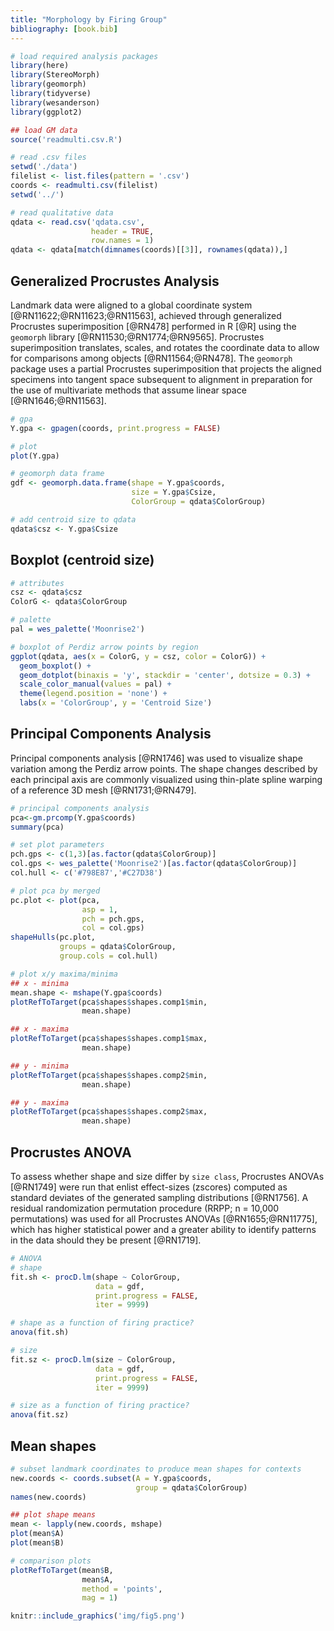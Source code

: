 ```yaml
---
title: "Morphology by Firing Group"
bibliography: [book.bib]
---
```


```r
# load required analysis packages
library(here)
library(StereoMorph)
library(geomorph)
library(tidyverse)
library(wesanderson)
library(ggplot2)

## load GM data
source('readmulti.csv.R')

# read .csv files
setwd('./data')
filelist <- list.files(pattern = '.csv')
coords <- readmulti.csv(filelist)
setwd('../')

# read qualitative data
qdata <- read.csv('qdata.csv', 
                  header = TRUE, 
                  row.names = 1)
qdata <- qdata[match(dimnames(coords)[[3]], rownames(qdata)),]
```

## Generalized Procrustes Analysis

Landmark data were aligned to a global coordinate system [@RN11622;@RN11623;@RN11563], achieved through generalized Procrustes superimposition [@RN478] performed in R [@R] using the `geomorph` library [@RN11530;@RN1774;@RN9565]. Procrustes superimposition translates, scales, and rotates the coordinate data to allow for comparisons among objects [@RN11564;@RN478]. The `geomorph` package uses a partial Procrustes superimposition that projects the aligned specimens into tangent space subsequent to alignment in preparation for the use of multivariate methods that assume linear space [@RN1646;@RN11563]. 

```r
# gpa
Y.gpa <- gpagen(coords, print.progress = FALSE)

# plot
plot(Y.gpa)

# geomorph data frame
gdf <- geomorph.data.frame(shape = Y.gpa$coords, 
                           size = Y.gpa$Csize,
                           ColorGroup = qdata$ColorGroup)

# add centroid size to qdata
qdata$csz <- Y.gpa$Csize
```

## Boxplot (centroid size)

```r
# attributes
csz <- qdata$csz
ColorG <- qdata$ColorGroup

# palette
pal = wes_palette('Moonrise2')

# boxplot of Perdiz arrow points by region
ggplot(qdata, aes(x = ColorG, y = csz, color = ColorG)) +
  geom_boxplot() +
  geom_dotplot(binaxis = 'y', stackdir = 'center', dotsize = 0.3) +
  scale_color_manual(values = pal) +
  theme(legend.position = 'none') +
  labs(x = 'ColorGroup', y = 'Centroid Size')
```

## Principal Components Analysis

Principal components analysis [@RN1746] was used to visualize shape variation among the Perdiz arrow points. The shape changes described by each principal axis are commonly visualized using thin-plate spline warping of a reference 3D mesh [@RN1731;@RN479].

```r
# principal components analysis
pca<-gm.prcomp(Y.gpa$coords)
summary(pca)

# set plot parameters
pch.gps <- c(1,3)[as.factor(qdata$ColorGroup)]
col.gps <- wes_palette('Moonrise2')[as.factor(qdata$ColorGroup)]
col.hull <- c('#798E87','#C27D38')

# plot pca by merged
pc.plot <- plot(pca, 
                asp = 1,
                pch = pch.gps,
                col = col.gps)
shapeHulls(pc.plot, 
           groups = qdata$ColorGroup,
           group.cols = col.hull)

# plot x/y maxima/minima
## x - minima
mean.shape <- mshape(Y.gpa$coords)
plotRefToTarget(pca$shapes$shapes.comp1$min, 
                mean.shape)

## x - maxima
plotRefToTarget(pca$shapes$shapes.comp1$max, 
                mean.shape)

## y - minima
plotRefToTarget(pca$shapes$shapes.comp2$min, 
                mean.shape)

## y - maxima
plotRefToTarget(pca$shapes$shapes.comp2$max, 
                mean.shape)
```

## Procrustes ANOVA

To assess whether shape and size differ by `size class`, Procrustes ANOVAs [@RN1749] were run that enlist effect-sizes (zscores) computed as standard deviates of the generated sampling distributions [@RN1756]. A residual randomization permutation procedure (RRPP; n = 10,000 permutations) was used for all Procrustes ANOVAs [@RN1655;@RN11775], which has higher statistical power and a greater ability to identify patterns in the data should they be present [@RN1719].

```r
# ANOVA
# shape
fit.sh <- procD.lm(shape ~ ColorGroup,
                   data = gdf,
                   print.progress = FALSE,
                   iter = 9999)

# shape as a function of firing practice?
anova(fit.sh)

# size
fit.sz <- procD.lm(size ~ ColorGroup,
                   data = gdf,
                   print.progress = FALSE,
                   iter = 9999)

# size as a function of firing practice?
anova(fit.sz)
```

## Mean shapes

```r
# subset landmark coordinates to produce mean shapes for contexts
new.coords <- coords.subset(A = Y.gpa$coords,
                            group = qdata$ColorGroup)
names(new.coords)

## plot shape means
mean <- lapply(new.coords, mshape)
plot(mean$A)
plot(mean$B)

# comparison plots
plotRefToTarget(mean$B,
                mean$A, 
                method = 'points',
                mag = 1)

knitr::include_graphics('img/fig5.png')
```
